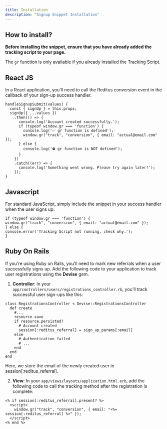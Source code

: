 ```yaml
---
title: Installation
description: "Signup Snippet Installation"
---
```


## How to install?

**Before installing the snippet, ensure that you have already added the tracking script to your page.**

The `gr` function is only available if you already installed the Tracking Script.

## React JS

In a React application, you'll need to call the Reditus conversion event in the callback of your sign-up success handler.

```
handleSignupSubmit(values) {
  const { signUp } = this.props;
  signUp({ ...values })
    .then(() => {
      console.log('Account created successfully.');
      if (typeof window.gr === 'function') {
        console.log('✅ gr function is defined');
        window.gr("track", "conversion", { email: "actual@email.com" });
      } else {
        console.log('⛔️ gr function is NOT defined');
      }
    })
    .catch((err) => {
      console.log('Something went wrong. Please try again later!');
    });
}
```

## Javascript

For standard JavaScript, simply include the snippet in your success handler when the user signs up:

```
if (typeof window.gr === 'function') {
window.gr("track", "conversion", { email: "actual@email.com" });
} else {
console.error('Tracking Script not running, check why.');
}
```

## Ruby On Rails

If you're using Ruby on Rails, you'll need to mark new referrals when a user successfully signs up. Add the following code to your application to track user registrations using the **Devise** gem.

1. **Controller**: In your `app/controllers/users/registrations_controller.rb`, you’ll track successful user sign-ups like this:

```
class RegistrationsController < Devise::RegistrationsController
  def create
    #...
    resource.save
    if resource.persisted?
      # Account created
      session[:reditus_referral] = sign_up_params[:email]
    else
      # Authentication failed
      # ...
    end
  end
end
```

Here, we store the email of the newly created user in session[:reditus_referral].


2. **View**: In your `app/views/layouts/application.html.erb`, add the following code to call the tracking method after the registration is complete:

```
<% if session[:reditus_referral].present? %>
  <script>
    window.gr("track", "conversion", { email: "<%= session[:reditus_referral] %>" });
  </script>
<% end %>
```
